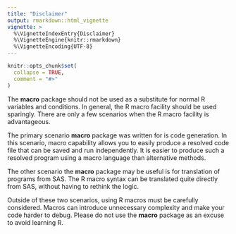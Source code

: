 ```yaml
---
title: "Disclaimer"
output: rmarkdown::html_vignette
vignette: >
  %\VignetteIndexEntry{Disclaimer}
  %\VignetteEngine{knitr::rmarkdown}
  %\VignetteEncoding{UTF-8}
---
```


```r
knitr::opts_chunk$set(
  collapse = TRUE,
  comment = "#>"
)
```

The **macro** package should not be used as a substitute for normal R variables and 
conditions.  In general, the R macro facility should be used 
sparingly.  There are only a few scenarios when the R macro facility is advantageous.

The primary scenario **macro** package was written for is code generation. In this
scenario, macro capability allows you to easily produce a resolved code file
that can be saved and run independently.  It is easier to produce such a resolved
program using a macro language than alternative methods.

The other scenario the **macro** package may be useful is for translation of
programs from SAS.  The R macro syntax can be translated quite directly from 
SAS, without having to rethink the logic.

Outside of these two scenarios, using R macros must be carefully considered. 
Macros can introduce unnecessary complexity and make your code harder to debug.
Please do not use the **macro** package as an excuse to avoid learning R.
